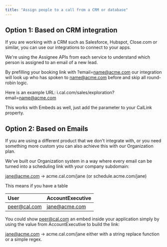 ```yaml
---
title: "Assign people to a call from a CRM or database"
---
```


## Option 1: Based on CRM integration

If you are working with a CRM such as Salesforce, Hubspot, Close.com or similar, you can use our integrations to connect to your apps.

We're using the Assignee APIs from each service to understand which person is assigned to an email of a new lead.

By prefilling your booking link with ?email=name@acme.com our integration will look up who has spoken to name@acme.com before and skip all round-robin logic.

Here is an example URL: i.cal.com/sales/exploration?email=name@acme.com

This works with Embeds as well, just add the parameter to your CalLink property.

## Option 2: Based on Emails

If you are using a different product that we don't integrate with, or you need something more custom you can also achieve this with our Organization plan.

We've built our Organization system in a way where every email can be turned into a scheduling link with your company subdomain:

jane@acme.com → acme.cal.com/jane (or schedule.acme.com/jane)

This means if you have a table

| User         | AccountExecutive |
| :----------- | :--------------- |
| peer@cal.com | jane@acme.com    |

You could show peer@cal.com an embed inside your application simply by using the value from AccountExecutive to build the link:

jane@acme.com → acme.cal.com/jane either with a string replace function or a simple regex.

